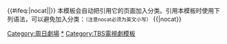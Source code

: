 {{Navbox
|name= 周日劇場
|state      = collapsed
|titlestyle = {{jptvclr|tbs}}
|title=[[TBS电视台]]联播网（[[日本新聞網 (TBS)|JNN]]）[[周日劇場]]（每周日21:00播出）
|image      = 
|listclass = hlist
|bodystyle  =
|groupstyle = width:70%:105px;{{jptvclr|tbs}}
|liststyle  = text-align:left;
|group1= 東芝周日劇場<br />（1993年4月－2002年10月）
|list1= * {{Navbox|child|groupstyle = {{jptvclr||tbs}}
|group1= 1993年
|list1=* {{tsl|ja|丘の上の向日葵|山丘上的向日葵}}
* {{tsl|ja|課長サンの厄年|課長的厄運年}}
* [[說老婆的壞話]]
|group2= 1994年
|list2=* {{tsl|ja|スウィート・ホーム (テレビドラマ)|SWEET HOME}}
* {{tsl|ja|初出茅廬 (電視劇)|ボクの就職|初出茅廬}}
* {{tsl|ja|オトコの居場所|男人的住處}}
* {{tsl|ja|お兄ちゃんの選択|哥哥的選擇}}
|group3=1995年
|list3=* [[說老婆的壞話|說老婆的壞話2]]
* {{tsl|ja|昨日の敵は今日も敵|昨天的敵人今天也是敵人}}
* {{tsl|ja|パパ・サヴァイバル|爸爸・生存}}
* {{tsl|ja|輝け隣太郎|光輝的鄰太郎}}
|group4=1996年
|list4=* {{tsl|ja|冠婚葬祭部長|冠婚葬祭部長}}
* {{tsl|ja|その気になるまで|直到再次愛上}}
* {{tsl|ja|ふたりのシーソーゲーム|二人交錯比賽}}
* {{tsl|ja|Dear ウーマン|Dear Woman}}
|group5=1997年
|list5=* {{tsl|ja|メロディ (テレビドラマ)|MELODY}}
* {{tsl|ja|理想の上司|理想上司}}
* {{tsl|ja|オトナの男|男人向前走}}
* {{tsl|ja|最佳拍檔 (電視劇)|ベストパートナー|最佳拍檔}}
|group6=1998年
|list6=* {{tsl|ja|まかせてダーリン (テレビドラマ)|交給我吧親愛的}}
* {{tsl|ja|カミさんなんかこわくない|怕老婆俱樂部}}
* {{tsl|ja|海まで5分|海邊小屋}}
* {{tsl|ja|なにさまっ!|你以為你是誰！}}
|group7=1999年
|list7=* {{tsl|ja|サラリーマン金太郎 (高橋克典のテレビドラマ)|上班族金太郎}}
* {{tsl|ja|グッドニュース (テレビドラマ)|Good news}}
* {{tsl|ja|ザ・ドクター|熱血醫生}}
* {{tsl|ja|ヤマダ一家の辛抱|友阪理惠之阿達一族}}
|group8=2000年
|list8=* [[美麗人生 (日本電視劇)|美麗人生]]
* {{tsl|ja|サラリーマン金太郎 (高橋克典のテレビドラマ)|上班族金太郎2}}
* {{tsl|ja|催眠 (電視劇)|催眠 (テレビドラマ)|催眠}}
* {{tsl|ja|オヤジぃ。|頑固老爹}}
|group9=2001年
|list9=* [[白影]]
* [[Love Story]]
* [[好想好想談戀愛 (日本電視劇)|好想好想談戀愛]]
* {{tsl|ja|ガッコの先生|熱血教師}}
|group10=2002年
|list10=* {{tsl|ja|サラリーマン金太郎 (高橋克典のテレビドラマ)|上班族金太郎3}}
* {{tsl|ja|ヨイショの男|馬屁精之男}}
* [[太陽的季節]]}}
|group2= 周日劇場<br />（2002年10月－）
|list2= * {{Navbox|child|groupstyle = {{jptvclr||tbs}}
|group1=2002年
|list1=* {{link-ja|老爸 (日本電視劇)|おとうさん (テレビドラマ)|老爸}}
|group2=2003年
|list2=* [[夢想飛行]]
* [[笑顏的法則]]
* {{tsl|ja|前男友（電視劇）|元カレ|前男友}}
* {{tsl|ja|末っ子長男姉三人|末子長男姐三人}}
|group3=2004年
|list3=* [[砂之器]]
* [[Orange Days]]
* {{tsl|ja|逃亡者 RUNAWAY|逃亡者 RUNAWAY}}
* {{tsl|ja|夫婦。|夫婦。}}
|group4=2005年
|list4=* {{tsl|ja|Mの悲劇 (2005年のテレビドラマ)|M之悲劇}}
* [[牽絆的愛]]
* [[現在，很想見你]]
* {{tsl|ja|恋の時間|戀之時間}}
|group5=2006年
|list5=* [[輪舞曲 (電視劇)|輪舞曲]]
* [[美味求婚]]
* {{tsl|ja|誰よりもママを愛す|我比誰都愛媽媽}}
* [[鐵板少女小茜!!]] 
|group6=2007年
|list6=* [[華麗一族]]
* [[別開玩笑]]
* [[父女變變變]]
* [[二十歲戀人]]
|group7=2008年
|list7=* [[佐佐木之戰]]
* [[我的野蠻女友 (日本電視劇)|我的野蠻女友]]
* [[明日驕陽]]
*{{link-ja|SCANDAL (電視劇)|SCANDAL (テレビドラマ)|SCANDAL}}
|group8=2009年
|list8=* {{tsl|ja|本日も晴れ。異状なし|離島晴空}}
* {{tsl|ja|ぼくの妹|我的妹妹}}
* [[官僚們的夏天]]
* [[仁者俠醫|仁醫]]
|group9=2010年
|list9=* [[代書萬萬歲！！]]
* [[新參者]]
* {{tsl|ja|GM〜踊れドクター|GM～跳舞的醫生}}
* [[獸醫杜立德]]
|group10=2011年
|list10=* [[冬日櫻花]]
* [[仁者俠醫|仁醫2]]
* [[華和家四姊妹]]
* [[南極大陸 (電視劇)|南極大陸]]
|group11=2012年
|list11=* [[命運之人]]
* [[ATARU]]
* [[Summer Rescue～天空的診療所～]]
* [[MONSTERS]]
|group12=2013年
|list12=* [[鳶 (小說)|鳶]]
* [[飛翔公關室]]
* [[半澤直樹]]
* [[安堂機械人]]
|group13=2014年
|list13=* [[S-終極警官]]
* [[羅斯福遊戲]]
* {{tsl|ja|おやじの背中|父親的背影}}
* [[對不起青春！]]
|group14=2015年
|list14=* [[流星休旅車]]
* [[天皇的御廚]]
* [[拿破崙之村]]
* [[下町火箭]]
|group15=2016年
|list15=* [[家族的形式]]
* [[99.9 -刑事專門律師-]]
* {{tsl|ja|仰げば尊し (2016年のテレビドラマ)|仰望師恩}}
* [[IQ246～華麗事件簿～]]
|group16=2017年
|list16=* [[A LIFE～深愛的人～]]
* [[小巨人]]
* [[對不起，我愛你 (日本電視劇)|對不起，我愛你]]
* [[陸王]]
|group17=2018年
|list17=
* [[99.9 -刑事專門律師-|99.9 -刑事專門律師- SEASON II]]
* [[黑色止血鉗]]
* [[這個世界的角落]]
* [[下町火箭|下町火箭2]]
|group18=2019年
|list18=
* [[法庭女王 (日本電視劇)|法庭女王]]
* [[集團左遷!!]]
* [[NO SIDE GAME|No Side Game]]
* [[Grand Maison東京]]
|group19=2020年
|list19=
* [[忒修斯之船 (漫畫)|忒修斯之船]]
* [[半澤直樹|半澤直樹2]]
* [[危險的維納斯]]
|group20=2021年
|list20=
* [[天國與地獄～瘋狂的2人～]]
* [[東大特訓班 (電視劇)|東大特訓班2]]
* [[TOKYO MER～行動急診室～]]
* [[日本沉沒-希望之人-]]
|group21=2022年
|list21=
* [[DCU (電視劇)|DCU]]
* [[MY FAMILY]]
* [[OLD ROOKIE]]
}}
}}<includeonly>{{#ifeq:{{{1}}}|nocat||[[Category:周日劇場]]}}</includeonly><noinclude>
本模板会自动把引用它的页面加入分类。引用本模板时使用下列语法，可以避免加入分类：<small>（注意nocat必须为英文小写）</small>
<nowiki>{{</nowiki>{{PAGENAME}}<nowiki>|nocat}}</nowiki>
[[Category:周日劇場|*]] 
[[Category:TBS電視劇模板]]
</noinclude>